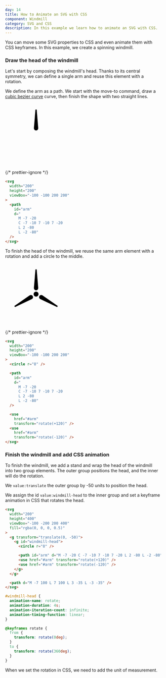 ```yaml
---
day: 14
title: How to Animate an SVG with CSS
component: Windmill
category: SVG and CSS
description: In this example we learn how to animate an SVG with CSS.
---
```



You can move some SVG properties to CSS and even animate them with CSS keyframes. In this example, we create a spinning windmill.

### Draw the head of the windmill

Let's start by composing the windmill's head. Thanks to its central symmetry, we can define a single arm and reuse this element with a rotation.

<Prerequisite slug="basic-path" />

We define the arm as a path. We start with the move-to command, draw a [cubic bezier curve](/svg/cubic-bezier) curve, then finish the shape with two straight lines.

<Example>

<SVG width="200" height="200" viewBox="-100 -100 200 200">
  <Path
    id="arm"
    d="
      M -7 -20 
      C -7 -10 7 -10 7 -20 
      L 2 -80 
      L -2 -80"
    data-element-id="path-1"
  />
</SVG>

{/* prettier-ignore */}
```html
<svg
  width="200"
  height="200"
  viewBox="-100 -100 200 200"
>
  <path 
    id="arm" 
    d="
      M -7 -20 
      C -7 -10 7 -10 7 -20 
      L 2 -80 
      L -2 -80" 
  />
</svg>
```

</Example>

To finish the head of the windmill, we reuse the same arm element with a rotation and add a circle to the middle.

<Example>

<SVG width="200" height="200" viewBox="-100 -100 200 200">
  <Circle r="8" data-element-id="circle-1" />
  <Path
    id="arm"
    d="
      M -7 -20 
      C -7 -10 7 -10 7 -20 
      L 2 -80 
      L -2 -80"
    data-element-id="path-1"
  />
  <use href="#arm" transform="rotate(+120)" />
  <use href="#arm" transform="rotate(-120)" />
</SVG>

{/* prettier-ignore */}
```html ins={6} ins={17-22}
<svg
  width="200"
  height="200"
  viewBox="-100 -100 200 200"
>
  <circle r="8" />

  <path 
    id="arm" 
    d="
      M -7 -20 
      C -7 -10 7 -10 7 -20 
      L 2 -80 
      L -2 -80" 
  />

  <use 
    href="#arm"
    transform="rotate(+120)" />
  <use 
    href="#arm" 
    transform="rotate(-120)" />
</svg>
```

</Example>

### Finish the windmill and add CSS animation

To finish the windmill, we add a stand and wrap the head of the windmill into two group elements. The outer group positions the head, and the inner will do the rotation.

We `value:translate` the outer group by -50 units to position the head.

We assign the id `value:windmill-head` to the inner group and set a keyframe animation in CSS that rotates the head.

<Final>

```html "translate(0, -50)" "windmill-head"
<svg
  width="200"
  height="400"
  viewBox="-100 -200 200 400"
  fill="rgba(0, 0, 0, 0.5)"
>
  <g transform="translate(0, -50)">
    <g id="windmill-head">
      <circle r="8" />

      <path id="arm" d="M -7 -20 C -7 -10 7 -10 7 -20 L 2 -80 L -2 -80" />
      <use href="#arm" transform="rotate(+120)" />
      <use href="#arm" transform="rotate(-120)" />
    </g>
  </g>

  <path d="M -7 100 L 7 100 L 3 -35 L -3 -35" />
</svg>
```

```css "windmill-head"
#windmill-head {
  animation-name: rotate;
  animation-duration: 4s;
  animation-iteration-count: infinite;
  animation-timing-function: linear;
}

@keyframes rotate {
  from {
    transform: rotate(0deg);
  }
  to {
    transform: rotate(360deg);
  }
}
```

</Final>

<Note>
  When we set the rotation in CSS, we need to add the unit of measurement.
</Note>

